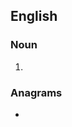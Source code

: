 ==English==

===Noun===
{{head|en|noun plural form}}

# {{plural of|broadcaster|lang=en}}

===Anagrams===
* {{anagrams|en|a=aabcdeorrsst|rebroadcasts}}